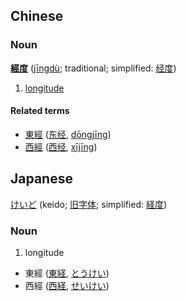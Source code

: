 ==Chinese==
===Noun===
'''[[經]][[度]]''' ([[jīngdù]]; traditional; simplified: [[经度]])

# [[longitude]]

====Related terms====
*[[東經]] ([[东经]], [[dōngjīng]])
*[[西經]] ([[西经]], [[xījīng]])

==Japanese==
[[けいど]] (keido; [[旧字体]]; simplified: [[経度]])
===Noun===
# longitude

*東經 ([[東経]], [[とうけい]])
*西經 ([[西経]], [[せいけい]])